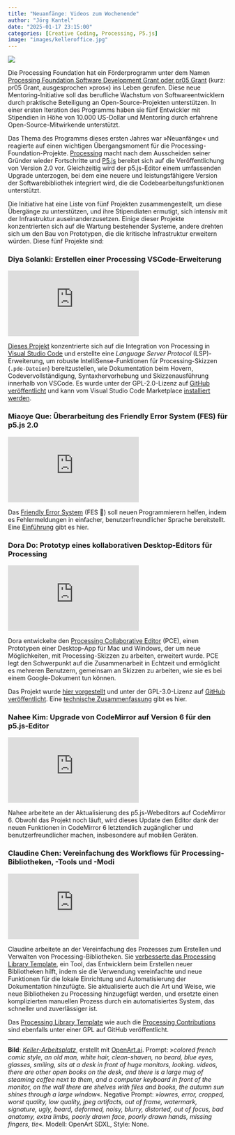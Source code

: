 ```yaml
---
title: "Neuanfänge: Videos zum Wochenende"
author: "Jörg Kantel"
date: "2025-01-17 23:15:00"
categories: [Creative Coding, Processing, P5.js]
image: "images/kelleroffice.jpg"
---
```


[![](images/kelleroffice-b.jpg)](https://www.flickr.com/photos/schockwellenreiter/54151150373/)

Die Processing Foundation hat ein Förderprogramm unter dem Namen [Processing Foundation Software Development Grant oder pr05 Grant](https://medium.com/@ProcessingOrg/new-beginnings-wrapping-up-the-first-pr05-developer-grant-program-71e82080032c) (kurz: pr05 Grant, ausgesprochen »pros«) ins Leben gerufen. Diese neue Mentoring-Initiative soll das berufliche Wachstum von Softwareentwicklern durch praktische Beteiligung an Open-Source-Projekten unterstützen. In einer ersten Iteration des Programms haben sie fünf Entwickler mit Stipendien in Höhe von 10.000 US-Dollar und Mentoring durch erfahrene Open-Source-Mitwirkende unterstützt.

Das Thema des Programms dieses ersten Jahres war »Neuanfänge« und reagierte auf einen wichtigen Übergangsmoment für die Processing-Foundation-Projekte. [Processing](http://cognitiones.kantel-chaos-team.de/programmierung/creativecoding/processing/processing.html) macht nach dem Ausscheiden seiner Gründer wieder Fortschritte und [P5.js](http://cognitiones.kantel-chaos-team.de/programmierung/creativecoding/processing/p5js.html) bereitet sich auf die Veröffentlichung von Version 2.0 vor. Gleichzeitig wird der p5.js-Editor einem umfassenden Upgrade unterzogen, bei dem eine neuere und leistungsfähigere Version der Softwarebibliothek integriert wird, die die Codebearbeitungsfunktionen unterstützt.

Die Initiative hat eine Liste von fünf Projekten zusammengestellt, um diese Übergänge zu unterstützen, und ihre Stipendiaten ermutigt, sich intensiv mit der Infrastruktur auseinanderzusetzen. Einige dieser Projekte konzentrierten sich auf die Wartung bestehender Systeme, andere drehten sich um den Bau von Prototypen, die die kritische Infrastruktur erweitern würden. Diese fünf Projekte sind:

### Diya Solanki: Erstellen einer Processing VSCode-Erweiterung

<iframe class="if16_9" src="https://www.youtube.com/embed/KsHP7RExNzM?si=ugEb1pGmFEHa7bun" title="YouTube video player" frameborder="0" allow="accelerometer; autoplay; clipboard-write; encrypted-media; gyroscope; picture-in-picture; web-share" referrerpolicy="strict-origin-when-cross-origin" allowfullscreen></iframe>

[Dieses Projekt](https://medium.com/@diya.solanki.31/my-journey-with-pr05-processing-foundation-2e6c629d59da) konzentrierte sich auf die Integration von Processing in [Visual Studio Code](http://cognitiones.kantel-chaos-team.de/produktivitaet/visualstudiocode.html) und erstellte eine *Language Server Protocol* (LSP)-Erweiterung, um robuste IntelliSense-Funktionen für Processing-Skizzen (`.pde-Dateien`) bereitzustellen, wie Dokumentation beim Hovern, Codevervollständigung, Syntaxhervorhebung und Skizzenausführung innerhalb von VSCode. Es wurde unter der GPL-2.0-Lizenz auf [GitHub veröffentlicht](https://github.com/diyaayay/processing-language-server-extension/) und kann vom Visual Studio Code Marketplace [installiert werden](https://marketplace.visualstudio.com/items?itemName=DiyaSolanki.processing-language-server-extension).

### Miaoye Que: Überarbeitung des Friendly Error System (FES) für p5.js 2.0

<iframe class="if16_9" src="https://www.youtube.com/embed/HjtJ7JESJqo?si=ZFI1U2sVEIkns1qO" title="YouTube video player" frameborder="0" allow="accelerometer; autoplay; clipboard-write; encrypted-media; gyroscope; picture-in-picture; web-share" referrerpolicy="strict-origin-when-cross-origin" allowfullscreen></iframe>

Das [Friendly Error System](https://medium.com/@pure.chinese.honey/6f589b7a453b) (FES 🌸) soll neuen Programmierern helfen, indem es Fehlermeldungen in einfacher, benutzerfreundlicher Sprache bereitstellt. Eine [Einführung](https://github.com/processing/p5.js/blob/main/contributor_docs/friendly_error_system.md) gibt es hier.

### Dora Do: Prototyp eines kollaborativen Desktop-Editors für Processing

<iframe class="if16_9" src="https://www.youtube.com/embed/woGZGg5tvxU?si=FJbOWqqYJepCbYER" title="YouTube video player" frameborder="0" allow="accelerometer; autoplay; clipboard-write; encrypted-media; gyroscope; picture-in-picture; web-share" referrerpolicy="strict-origin-when-cross-origin" allowfullscreen></iframe>

Dora entwickelte den [Processing Collaborative Editor](https://doradocodes.github.io/processing-collab-editor/) (PCE), einen Prototypen einer Desktop-App für Mac und Windows, der um neue Möglichkeiten, mit Processing-Skizzen zu arbeiten, erweitert wurde. PCE legt den Schwerpunkt auf die Zusammenarbeit in Echtzeit und ermöglicht es mehreren Benutzern, gemeinsam an Skizzen zu arbeiten, wie sie es bei einem Google-Dokument tun können.

Das Projekt wurde [hier vorgestellt](https://medium.com/@doradocodes/prototype-a-collaborative-editor-for-processing-10a665063d7b) und unter der GPL-3.0-Lizenz auf [GitHub veröffentlicht](https://github.com/doradocodes/processing-collab-editor). Eine [technische Zusammenfassung](https://github.com/processing/pr05-grant/blob/main/2024_NewBeginnings/final-reports/pr05_2024_Final_report_DoraDo.md) gibt es hier.

### Nahee Kim: Upgrade von CodeMirror auf Version 6 für den p5.js-Editor

<iframe class="if16_9" src="https://www.youtube.com/embed/b0A5zQlPbf4?si=URomiWadqJo93CNa" title="YouTube video player" frameborder="0" allow="accelerometer; autoplay; clipboard-write; encrypted-media; gyroscope; picture-in-picture; web-share" referrerpolicy="strict-origin-when-cross-origin" allowfullscreen></iframe>

Nahee arbeitete an der Aktualisierung des p5.js-Webeditors auf CodeMirror 6. Obwohl das Projekt noch läuft, wird dieses Update den Editor dank der neuen Funktionen in CodeMirror 6 letztendlich zugänglicher und benutzerfreundlicher machen, insbesondere auf mobilen Geräten.

### Claudine Chen: Vereinfachung des Workflows für Processing-Bibliotheken, -Tools und -Modi

<iframe class="if16_9" src="https://www.youtube.com/embed/WmUl5xTQzpw?si=WqY2BQDGH7GmGb5O" title="YouTube video player" frameborder="0" allow="accelerometer; autoplay; clipboard-write; encrypted-media; gyroscope; picture-in-picture; web-share" referrerpolicy="strict-origin-when-cross-origin" allowfullscreen></iframe>

Claudine arbeitete an der Vereinfachung des Prozesses zum Erstellen und Verwalten von Processing-Bibliotheken. Sie [verbesserte das Processing Library Template](https://medium.com/@cloudnine_95355/simplifying-the-workflow-for-processing-libraries-tools-and-modes-abcbe5c67c8b), ein Tool, das Entwicklern beim Erstellen neuer Bibliotheken hilft, indem sie die Verwendung vereinfachte und neue Funktionen für die lokale Einrichtung und Automatisierung der Dokumentation hinzufügte. Sie aktualisierte auch die Art und Weise, wie neue Bibliotheken zu Processing hinzugefügt werden, und ersetzte einen komplizierten manuellen Prozess durch ein automatisiertes System, das schneller und zuverlässiger ist.

Das [Processing Library Template](https://github.com/processing/processing-library-template/) wie auch die [Processing Contributions](https://github.com/processing/processing-contributions/) sind ebenfalls unter einer GPL auf GitHub veröffentlicht.

---

**Bild**: *[Keller-Arbeitsplatz](https://www.flickr.com/photos/schockwellenreiter/54151150373/)*, erstellt mit [OpenArt.ai](https://openart.ai/home). Prompt: »*colored french comic style, an old man, white hair, clean-shaven, no beard, blue eyes, glasses, smiling, sits at a desk in front of huge monitors, looking. videos, there are other open books on the desk, and there is a large mug of steaming coffee next to them, and a computer keyboard in front of the monitor, on the wall there are shelves with files and books, the autumn sun shines through a large window*«. Negative Prompt: »*lowres, error, cropped, worst quality, low quality, jpeg artifacts, out of frame, watermark, signature, ugly, beard, deformed, noisy, blurry, distorted, out of focus, bad anatomy, extra limbs, poorly drawn face, poorly drawn hands, missing fingers, tie*«. Modell: OpenArt SDXL, Style: None.